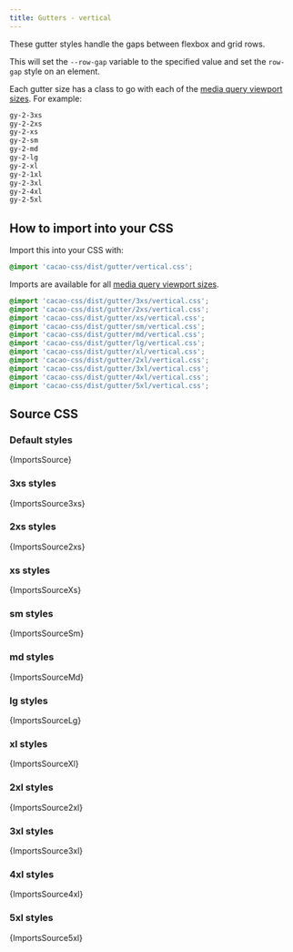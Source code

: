 ```yaml
---
title: Gutters - vertical
---
```


These gutter styles handle the gaps between flexbox and grid rows.

This will set the `--row-gap` variable to the specified value and set the `row-gap` style on an element.

Each gutter size has a class to go with each of the [media query viewport sizes](/styles/media#viewport-media-queries). For example:

```css
gy-2-3xs
gy-2-2xs
gy-2-xs
gy-2-sm
gy-2-md
gy-2-lg
gy-2-xl
gy-2-1xl
gy-2-3xl
gy-2-4xl
gy-2-5xl
```

## How to import into your CSS

Import this into your CSS with:

```css
@import 'cacao-css/dist/gutter/vertical.css';
```

Imports are available for all [media query viewport sizes](/styles/media#viewport-media-queries).

```css
@import 'cacao-css/dist/gutter/3xs/vertical.css';
@import 'cacao-css/dist/gutter/2xs/vertical.css';
@import 'cacao-css/dist/gutter/xs/vertical.css';
@import 'cacao-css/dist/gutter/sm/vertical.css';
@import 'cacao-css/dist/gutter/md/vertical.css';
@import 'cacao-css/dist/gutter/lg/vertical.css';
@import 'cacao-css/dist/gutter/xl/vertical.css';
@import 'cacao-css/dist/gutter/2xl/vertical.css';
@import 'cacao-css/dist/gutter/3xl/vertical.css';
@import 'cacao-css/dist/gutter/4xl/vertical.css';
@import 'cacao-css/dist/gutter/5xl/vertical.css';
```

## Source CSS

<!-- markdownlint-disable -->

### Default styles

<CodeBlock language="css" title="gutter/vertical.css">{ImportsSource}</CodeBlock>

### 3xs styles

<CodeBlock language="css" title="gutter/3xs/vertical.css">{ImportsSource3xs}</CodeBlock>

### 2xs styles

<CodeBlock language="css" title="gutter/2xs/vertical.css">{ImportsSource2xs}</CodeBlock>

### xs styles

<CodeBlock language="css" title="gutter/xs/vertical.css">{ImportsSourceXs}</CodeBlock>

### sm styles

<CodeBlock language="css" title="gutter/sm/vertical.css">{ImportsSourceSm}</CodeBlock>

### md styles

<CodeBlock language="css" title="gutter/md/vertical.css">{ImportsSourceMd}</CodeBlock>

### lg styles

<CodeBlock language="css" title="gutter/lg/vertical.css">{ImportsSourceLg}</CodeBlock>

### xl styles

<CodeBlock language="css" title="gutter/xl/vertical.css">{ImportsSourceXl}</CodeBlock>

### 2xl styles

<CodeBlock language="css" title="gutter/2xl/vertical.css">{ImportsSource2xl}</CodeBlock>

### 3xl styles

<CodeBlock language="css" title="gutter/3xl/vertical.css">{ImportsSource3xl}</CodeBlock>

### 4xl styles

<CodeBlock language="css" title="gutter/4xl/vertical.css">{ImportsSource4xl}</CodeBlock>

### 5xl styles

<CodeBlock language="css" title="gutter/5xl/vertical.css">{ImportsSource5xl}</CodeBlock>
